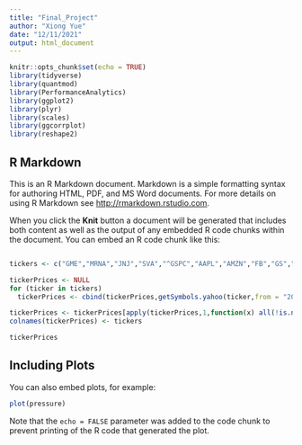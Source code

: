 ```yaml
---
title: "Final_Project"
author: "Xiong Yue"
date: "12/11/2021"
output: html_document
---
```


```r
knitr::opts_chunk$set(echo = TRUE)
library(tidyverse)
library(quantmod)
library(PerformanceAnalytics)
library(ggplot2)
library(plyr)
library(scales)
library(ggcorrplot)
library(reshape2)
```

## R Markdown

This is an R Markdown document. Markdown is a simple formatting syntax for authoring HTML, PDF, and MS Word documents. For more details on using R Markdown see <http://rmarkdown.rstudio.com>.

When you click the **Knit** button a document will be generated that includes both content as well as the output of any embedded R code chunks within the document. You can embed an R code chunk like this:

```r

```


```r
tickers <- c("GME","MRNA","JNJ","SVA","^GSPC","AAPL","AMZN","FB","GS","JPM")

tickerPrices <- NULL
for (ticker in tickers)
  tickerPrices <- cbind(tickerPrices,getSymbols.yahoo(ticker,from = "2015-01-01",auto.assign=FALSE)[,4])

tickerPrices <- tickerPrices[apply(tickerPrices,1,function(x) all(!is.na(x))),]
colnames(tickerPrices) <- tickers

tickerPrices
```

## Including Plots

You can also embed plots, for example:

```r
plot(pressure)
```

Note that the `echo = FALSE` parameter was added to the code chunk to prevent printing of the R code that generated the plot.
